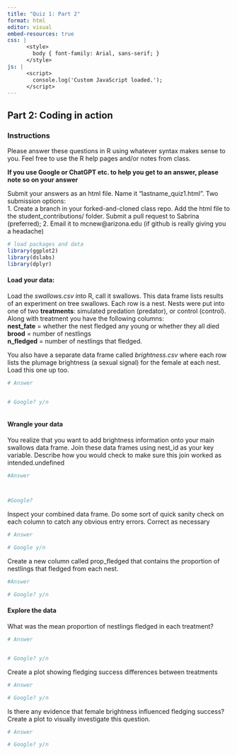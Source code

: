 ```yaml
---
title: "Quiz 1: Part 2"
format: html
editor: visual
embed-resources: true
css: |
      <style>
        body { font-family: Arial, sans-serif; }
      </style>
js: |
      <script>
        console.log('Custom JavaScript loaded.');
      </script>
---
```


## Part 2: Coding in action

### Instructions

Please answer these questions in R using whatever syntax makes sense to you. Feel free to use the R help pages and/or notes from class.

**If you use Google or ChatGPT etc. to help you get to an answer, please note so on your answer**

Submit your answers as an html file. Name it "lastname_quiz1.html". Two submission options:\
1. Create a branch in your forked-and-cloned class repo. Add the html file to the student_contributions/ folder. Submit a pull request to Sabrina (preferred); 2. Email it to mcnew\@arizona.edu (if github is really giving you a headache)

```r
# load packages and data 
library(ggplot2)
library(dslabs)
library(dplyr)
```

#### Load your data:

Load the *swallows.csv* into R, call it swallows. This data frame lists results of an experiment on tree swallows. Each row is a nest. Nests were put into one of two **treatments**: simulated predation (predator), or control (control). Along with treatment you have the following columns:\
**nest_fate** = whether the nest fledged any young or whether they all died\
**brood** = number of nestlings\
**n_fledged** = number of nestlings that fledged.

You also have a separate data frame called *brightness.csv* where each row lists the plumage brightness (a sexual signal) for the female at each nest. Load this one up too.

```r
# Answer 


# Google? y/n



```

#### Wrangle your data

You realize that you want to add brightness information onto your main swallows data frame. Join these data frames using nest_id as your key variable. Describe how you would check to make sure this join worked as intended.undefined

```r
#Answer



#Google? 


```

Inspect your combined data frame. Do some sort of quick sanity check on each column to catch any obvious entry errors. Correct as necessary

```r
# Answer

# Google y/n 
```

Create a new column called prop_fledged that contains the proportion of nestlings that fledged from each nest.

```r
#Answer

# Google? y/n

```

#### Explore the data

What was the mean proportion of nestlings fledged in each treatment?

```r
# Answer 


# Google? y/n

```

Create a plot showing fledging success differences between treatments

```r
# Answer

# Google? y/n


```

Is there any evidence that female brightness influenced fledging success? Create a plot to visually investigate this question.

```r
# Answer

# Google? y/n

```
